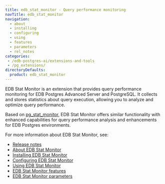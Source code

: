 ```yaml
---
title: edb_stat_monitor - Query performance monitoring
navTitle: edb_stat_monitor
navigation:
  - about
  - installing
  - configuring
  - using
  - features
  - parameters
  - rel_notes
categories:
 - /edb-postgres-ai/extensions-and-tools
 - /pg_extensions/
directoryDefaults:
  product: edb_stat_monitor
---
```


EDB Stat Monitor is an extension that provides query performance monitoring for EDB Postgres Advanced Server and PostgreSQL. It collects and stores statistics about query execution, allowing you to analyze and optimize query performance.

Based on [pg_stat_monitor](https://github.com/percona/pg_stat_monitor), EDB Stat Monitor offers similar functionality with enhanced capabilities for query performance analysis and enhancements for EDB Postgres environments.

For more information about EDB Stat Monitor, see:

- [Release notes](rel_notes)
- [About EDB Stat Monitor](about)
- [Installing EDB Stat Monitor](installing)
- [Configuring EDB Stat Monitor](configuring)
- [Using EDB Stat Monitor](using)
- [EDB Stat Monitor features](features)
- [EDB Stat Monitor parameters](parameters)

